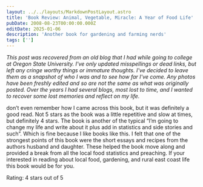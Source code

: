 ```yaml
---
layout: ../../layouts/MarkdownPostLayout.astro
title: 'Book Review: Animal, Vegetable, Miracle: A Year of Food Life'
pubDate: 2008-08-23T00:00:00.000Z
editDate: 2025-01-06
description: 'Another book for gardening and farming nerds'
tags: ['']
---
```



_This post was recovered from an old blog that I had while going to college at Oregon State University. I've only updated misspellings or dead links, but left any cringe worthy things or immature thoughts. I've decided to leave them as a snapshot of who I was and to see how far I've come. Any photos have been freshly edited and so are not the same as what was originally posted. Over the years I had several blogs, most lost to time, and I wanted to recover some lost memories and reflect on my life._

<DropCap letter='I' />
don’t even remember how I came across this book, but it was definitely a good read. Not 5 stars as the
book was a little repetitive and slow at times, but definitely 4 stars. The book is another of the typical
“I’m going to change my life and write about it plus add in statistics and side stories and such”. Which
is fine because I like books like this. I felt that one of the strongest points of this book were the
short essays and recipes from the authors husband and daughter. These helped the book move along and
provided a break from all the local food statistics and preaching. If your interested in reading about
local food, gardening, and rural east coast life this book would be for you.

Rating: 4 stars out of 5
